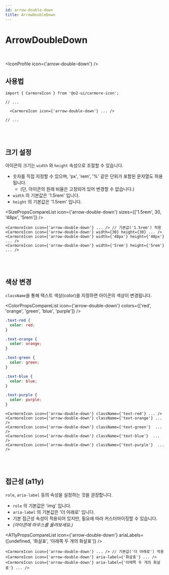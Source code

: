 ```yaml
---
id: arrow-double-down
title: ArrowDoubleDown
---
```




# ArrowDoubleDown

<br />

<IconProfile icon={'arrow-double-down'} />

## 사용법

```tsx
import { CarmoreIcon } from '@o2-ui/carmore-icon';

// ...

  <CarmoreIcon icon={'arrow-double-down'} ... />

// ...
```

<br />
<br />

## 크기 설정

아이콘의 크기는 `width` 와 `height` 속성으로 조절할 수 있습니다.

- 숫자를 직접 지정할 수 있으며, 'px', 'rem', '%' 같은 단위가 포함된 문자열도 허용됩니다.
  - (단, 아이콘의 원래 비율은 고정되어 있어 변경할 수 없습니다.)
- `width` 의 기본값은 '1.5rem' 입니다.
- `height` 의 기본값은 '1.5rem' 입니다.

<SizePropsCompareList icon={'arrow-double-down'} sizes={['1.5rem', 30, '48px', '5rem']} />

```tsx
<CarmoreIcon icon={'arrow-double-down'} ... /> // 기본값('1.5rem') 적용
<CarmoreIcon icon={'arrow-double-down'} width={30} height={30} ... />
<CarmoreIcon icon={'arrow-double-down'} width={'48px'} height={'48px'} ... />
<CarmoreIcon icon={'arrow-double-down'} width={'5rem'} height={'5rem'} ... />
```

<br />
<br />

## 색상 변경

`className`을 통해 텍스트 색상(color)을 지정하면 아이콘의 색상이 변경됩니다.

<ColorPropsCompareList icon={'arrow-double-down'} colors={['red', 'orange', 'green', 'blue', 'purple']} />

```css
.text-red {
  color: red;
}

.text-orange {
  color: orange;
}

.text-green {
  color: green;
}

.text-blue {
  color: blue;
}

.text-purple {
  color: purple;
}
```

```tsx
<CarmoreIcon icon={'arrow-double-down'} className={'text-red'} ... />
<CarmoreIcon icon={'arrow-double-down'} className={'text-orange'} ... />
<CarmoreIcon icon={'arrow-double-down'} className={'text-green'}  ... />
<CarmoreIcon icon={'arrow-double-down'} className={'text-blue'}  ... />
<CarmoreIcon icon={'arrow-double-down'} className={'text-purple'}  ... />
```

<br />
<br />

## 접근성 (a11y)

`role`, `aria-label` 등의 속성을 설정하는 것을 권장합니다.

- `role` 의 기본값은 'img' 입니다.
- `aria-label` 의 기본값은 '더 아래로' 입니다.
- 기본 접근성 속성이 적용되어 있지만, 필요에 따라 커스터마이징할 수 있습니다.
- _(아이콘에 마우스를 올려보세요.)_

<A11yPropsCompareList icon={'arrow-double-down'} ariaLabels={[undefined, '화살표', '아래쪽 두 개의 화살표']} />

```tsx
<CarmoreIcon icon={'arrow-double-down'} ... /> // 기본값('더 아래로') 적용
<CarmoreIcon icon={'arrow-double-down'} aria-label={'화살표'} ... />
<CarmoreIcon icon={'arrow-double-down'} aria-label={'아래쪽 두 개의 화살표'} ... />
```
